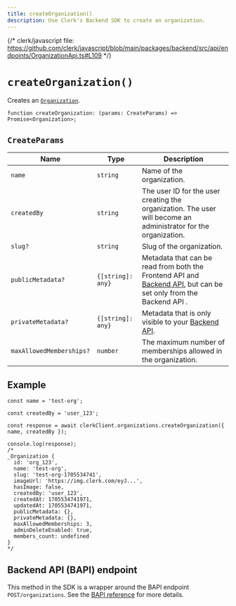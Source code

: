 ```yaml
---
title: createOrganization()
description: Use Clerk's Backend SDK to create an organization.
---
```


{/* clerk/javascript file: https://github.com/clerk/javascript/blob/main/packages/backend/src/api/endpoints/OrganizationApi.ts#L109 */}

# `createOrganization()`

Creates an [`Organization`](/docs/references/backend/types/backend-organization).

```tsx {{ prettier: false }}
function createOrganization: (params: CreateParams) => Promise<Organization>;
```

## `CreateParams`

| Name | Type | Description |
| - | - | - |
| `name` | `string` | Name of the organization. |
| `createdBy` | `string` | The user ID for the user creating the organization. The user will become an administrator for the organization. |
| `slug?` | `string` | Slug of the organization. |
| `publicMetadata?` | `{[string]: any}` | Metadata that can be read from both the Frontend API and [Backend API](/docs/reference/backend-api), but can be set only from the Backend API . |
| `privateMetadata?` | `{[string]: any}` | Metadata that is only visible to your [Backend API](/docs/reference/backend-api). |
| `maxAllowedMemberships?` | `number` | The maximum number of memberships allowed in the organization. |

## Example

```tsx {{ prettier: false }}
const name = 'test-org';

const createdBy = 'user_123';

const response = await clerkClient.organizations.createOrganization({ name, createdBy });

console.log(response);
/*
_Organization {
  id: 'org_123',
  name: 'test-org',
  slug: 'test-org-1705534741',
  imageUrl: 'https://img.clerk.com/eyJ...',
  hasImage: false,
  createdBy: 'user_123',
  createdAt: 1705534741971,
  updatedAt: 1705534741971,
  publicMetadata: {},
  privateMetadata: {},
  maxAllowedMemberships: 3,
  adminDeleteEnabled: true,
  members_count: undefined
}
*/
```

## Backend API (BAPI) endpoint

This method in the SDK is a wrapper around the BAPI endpoint `POST/organizations`. See the [BAPI reference](/docs/reference/backend-api/tag/Organizations#operation/CreateOrganization) for more details.
